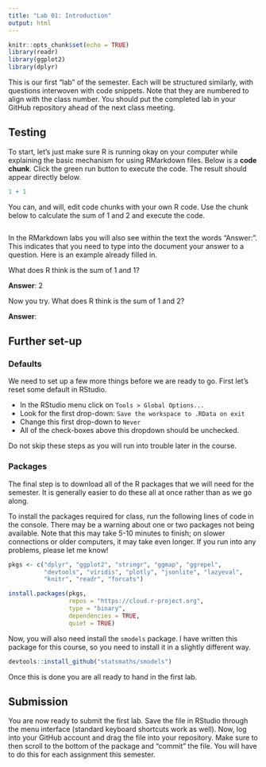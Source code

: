 ```yaml
---
title: "Lab 01: Introduction"
output: html
---
```


```r
knitr::opts_chunk$set(echo = TRUE)
library(readr)
library(ggplot2)
library(dplyr)
```

This is our first "lab" of the semester. Each will be structured similarly,
with questions interwoven with code snippets. Note that they are numbered to
align with the class number. You should put the completed lab in your GitHub
repository ahead of the next class meeting.

## Testing

To start, let's just make sure R is running okay on your computer while 
explaining the basic mechanism for using RMarkdown files. Below is a **code
chunk**. Click the green run button to execute the code. The result should
appear directly below.

```r
1 + 1
```

You can, and will, edit code chunks with your own R code. Use the chunk below
to calculate the sum of 1 and 2 and execute the code.

```r

```

In the RMarkdown labs you will also see within the text the words "Answer:".
This indicates that you need to type into the document your answer to a 
question. Here is an example already filled in.

What does R think is the sum of 1 and 1?

**Answer**: 2

Now you try. What does R think is the sum of 1 and 2?

**Answer**: 

## Further set-up

### Defaults

We need to set up a few more things before we are ready to go. First let's
reset some default in RStudio.

- In the RStudio menu click on `Tools > Global Options...`
- Look for the first drop-down: `Save the workspace to .RData on exit`
- Change this first drop-down to `Never`
- All of the check-boxes above this dropdown should be unchecked.

Do not skip these steps as you will run into trouble later in the course.

### Packages

The final step is to download all of the R packages that we will
need for the semester. It is generally easier to do these all at
once rather than as we go along.

To install the packages required for class, run the following lines
of code in the console. There may be a warning about one or two
packages not being available. Note that this may take 5-10 minutes
to finish; on slower connections or older computers, it may take even
longer. If you run into any problems, please let me know!

```r
pkgs <- c("dplyr", "ggplot2", "stringr", "ggmap", "ggrepel",
          "devtools", "viridis", "plotly", "jsonlite", "lazyeval",
          "knitr", "readr", "forcats")

install.packages(pkgs,
                 repos = "https://cloud.r-project.org",
                 type = "binary",
                 dependencies = TRUE,
                 quiet = TRUE)
```

Now, you will also need install the `smodels` package. I have written
this package for this course, so you need to install it in a slightly
different way.

```r
devtools::install_github("statsmaths/smodels")
```

Once this is done you are all ready to hand in the first lab.

## Submission

You are now ready to submit the first lab. Save the file in RStudio through the
menu interface (standard keyboard shortcuts work as well). Now, log into your
GitHub account and drag the file into your repository. Make sure to then scroll
to the bottom of the package and "commit" the file. You will have to do this
for each assignment this semester.
